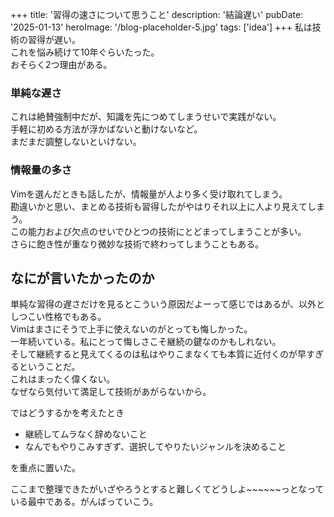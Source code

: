+++
title: '習得の速さについて思うこと'
description: '結論遅い'
pubDate: '2025-01-13'
heroImage: '/blog-placeholder-5.jpg'
tags: ['idea']
+++
私は技術の習得が遅い。  
これを悩み続けて10年ぐらいたった。  
おそらく2つ理由がある。  

### 単純な遅さ
これは絶賛強制中だが、知識を先につめてしまうせいで実践がない。  
手軽に初める方法が浮かばないと動けないなど。  
まだまだ調整しないといけない。  

### 情報量の多さ
Vimを選んだときも話したが、情報量が人より多く受け取れてしまう。  
勘違いかと思い、まとめる技術も習得したがやはりそれ以上に人より見えてしまう。  
この能力および欠点のせいでひとつの技術にとどまってしまうことが多い。  
さらに飽き性が重なり微妙な技術で終わってしまうこともある。  
  
## なにが言いたかったのか
単純な習得の遅さだけを見るとこういう原因だよーって感じではあるが、以外としつこい性格でもある。  
Vimはまさにそうで上手に使えないのがとっても悔しかった。  
一年続いている。私にとって悔しさこそ継続の鍵なのかもしれない。  
そして継続すると見えてくるのは私はやりこまなくても本質に近付くのが早すぎるということだ。  
これはまったく偉くない。  
なぜなら気付いて満足して技術があがらないから。  
  
ではどうするかを考えたとき
- 継続してムラなく辞めないこと
- なんでもやりこみすぎず、選択してやりたいジャンルを決めること

を重点に置いた。  
  
ここまで整理できたがいざやろうとすると難しくてどうしよ~~~~~~っとなっている最中である。がんばっていこう。
